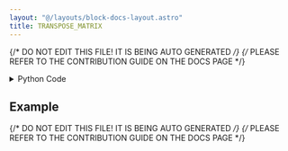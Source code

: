```yaml
---
layout: "@/layouts/block-docs-layout.astro"
title: TRANSPOSE_MATRIX
---
```


{/* DO NOT EDIT THIS FILE! IT IS BEING AUTO GENERATED */}
{/* PLEASE REFER TO THE CONTRIBUTION GUIDE ON THE DOCS PAGE */}


<PythonDocsDisplay docstring={docstring} />

<details>
<summary>Python Code</summary>

```python
from numpy import transpose
from flojoy import flojoy, Matrix


@flojoy
def TRANSPOSE_MATRIX(default: Matrix) -> Matrix:
    """The TRANSPOSE_MATRIX node takes an input 2D matrix and transposes it.

    Inputs
    ------
    a : Matrix
        The input matrix to be transposed

    Returns
    -------
    Matrix
        The transposed matrix
    """

    return Matrix(m=transpose(default.m, (1, 0)))

```

[Find this Flojoy Block on GitHub](https://github.com/flojoy-ai/blocks/blob/main/blocks/TRANSFORMERS/MATRIX_MANIPULATION/TRANSPOSE_MATRIX/TRANSPOSE_MATRIX.py)

</details>

## Example


<GetHelpWidget />


<AppDisplay app={app} blockName="TRANSPOSE_MATRIX" client:visible />


<Example />

{/* DO NOT EDIT THIS FILE! IT IS BEING AUTO GENERATED */}
{/* PLEASE REFER TO THE CONTRIBUTION GUIDE ON THE DOCS PAGE */}
